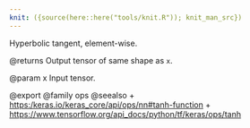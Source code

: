 ```yaml
---
knit: ({source(here::here("tools/knit.R")); knit_man_src})
---
```

Hyperbolic tangent, element-wise.

@returns
    Output tensor of same shape as `x`.

@param x
Input tensor.

@export
@family ops
@seealso
+ <https:/keras.io/keras_core/api/ops/nn#tanh-function>
+ <https://www.tensorflow.org/api_docs/python/tf/keras/ops/tanh>
